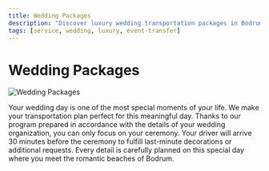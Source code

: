 ```yaml
---
title: Wedding Packages
description: "Discover luxury wedding transportation packages in Bodrum with Momtur Travel. Seamless, stylish, and comfortable rides for your special day."
tags: [service, wedding, luxury, event-transfer]
---
```


# Wedding Packages

![Wedding Packages](https://res.cloudinary.com/djzzikcey/image/upload/v1752512813/momtur_uploads/ubsqybqujsdvse4tbw1u.jpg)

Your wedding day is one of the most special moments of your life. We make your transportation plan perfect for this meaningful day. Thanks to our program prepared in accordance with the details of your wedding organization, you can only focus on your ceremony. Your driver will arrive 30 minutes before the ceremony to fulfill last-minute decorations or additional requests. Every detail is carefully planned on this special day where you meet the romantic beaches of Bodrum.
